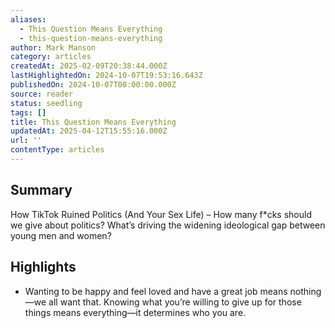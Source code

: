 ```yaml
---
aliases:
  - This Question Means Everything
  - this-question-means-everything
author: Mark Manson
category: articles
createdAt: 2025-02-09T20:38:44.000Z
lastHighlightedOn: 2024-10-07T19:53:16.643Z
publishedOn: 2024-10-07T00:00:00.000Z
source: reader
status: seedling
tags: []
title: This Question Means Everything
updatedAt: 2025-04-12T15:55:16.000Z
url: ''
contentType: articles
---
```

## Summary

How TikTok Ruined Politics (And Your Sex Life) – How many f*cks should we give about politics? What’s driving the widening ideological gap between young men and women?

## Highlights

- Wanting to be happy and feel loved and have a great job means nothing—we all want that.
  Knowing what you’re willing to give up for those things means everything—it determines who you are.
